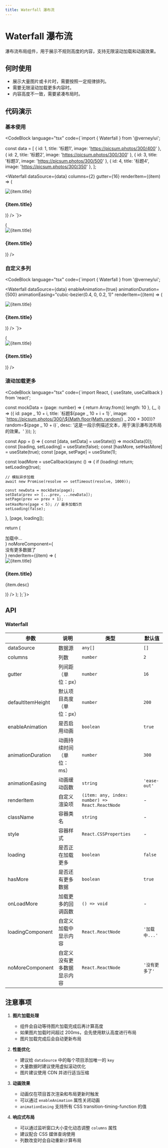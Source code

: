```yaml
---
title: Waterfall 瀑布流
---
```




# Waterfall 瀑布流

瀑布流布局组件，用于展示不规则高度的内容，支持无限滚动加载和动画效果。

## 何时使用

- 展示大量图片或卡片时，需要按照一定规律排列。
- 需要无限滚动加载更多内容时。
- 内容高度不一致，需要紧凑布局时。

## 代码演示

### 基本使用

<CodeBlock
  language="tsx"
  code={`import { Waterfall } from '@verney/ui';

const data = [
{ id: 1, title: '标题1', image: 'https://picsum.photos/300/400' },
{ id: 2, title: '标题2', image: 'https://picsum.photos/300/300' },
{ id: 3, title: '标题3', image: 'https://picsum.photos/300/500' },
{ id: 4, title: '标题4', image: 'https://picsum.photos/300/350' },
];

<Waterfall
  dataSource={data}
  columns={2}
  gutter={16}
  renderItem={(item) => (
    <div className="card">
      <img src={item.image} alt={item.title} />
      <h3>{item.title}</h3>
    </div>
  )}
/>
`}>
  <div className="demo-waterfall">
    <Waterfall
      dataSource={[
        { id: 1, title: '标题1', image: 'https://picsum.photos/300/400' },
        { id: 2, title: '标题2', image: 'https://picsum.photos/300/300' },
        { id: 3, title: '标题3', image: 'https://picsum.photos/300/500' },
        { id: 4, title: '标题4', image: 'https://picsum.photos/300/350' },
      ]}
      columns={2}
      gutter={16}
      renderItem={(item) => (
        <div className="card">
          <img src={item.image} alt={item.title} />
          <h3>{item.title}</h3>
        </div>
      )}
    />
  </div>
</CodeBlock>

### 自定义多列

<CodeBlock
  language="tsx"
  code={`import { Waterfall } from '@verney/ui';

<Waterfall
  dataSource={data}
  enableAnimation={true}
  animationDuration={500}
  animationEasing="cubic-bezier(0.4, 0, 0.2, 1)"
  renderItem={(item) => (
    <div className="card">
      <img src={item.image} alt={item.title} />
      <h3>{item.title}</h3>
    </div>
  )}
/>
`}>
  <div className="demo-waterfall">
    <Waterfall
      dataSource={[
        { id: 1, title: '标题1', image: 'https://picsum.photos/300/400' },
        { id: 2, title: '标题2', image: 'https://picsum.photos/300/300' },
        { id: 3, title: '标题3', image: 'https://picsum.photos/300/500' },
        { id: 4, title: '标题4', image: 'https://picsum.photos/300/350' },
        { id: 5, title: '标题5', image: 'https://picsum.photos/300/450' },
        { id: 6, title: '标题6', image: 'https://picsum.photos/300/400' },
        { id: 7, title: '标题7', image: 'https://picsum.photos/300/300' },
        { id: 8, title: '标题8', image: 'https://picsum.photos/300/500' },
        { id: 9, title: '标题9', image: 'https://picsum.photos/300/350' },
        { id: 10, title: '标题10', image: 'https://picsum.photos/300/450' },
      ]}
      enableAnimation={true}
      animationDuration={500}
      columns={3}
      animationEasing="cubic-bezier(0.4, 0, 0.2, 1)"
      renderItem={(item) => (
        <div className="card">
          <img src={item.image} alt={item.title} />
          <h3>{item.title}</h3>
        </div>
      )}
    />
  </div>
</CodeBlock>

### 滚动加载更多

<CodeBlock
  language="tsx"
  code={`import React, { useState, useCallback } from 'react';

const mockData = (page: number) => {
return Array.from({ length: 10 }, (\_, i) => ({
id: page _ 10 + i,
title: \`标题\${page _ 10 + i + 1}\`,
image: \`https://picsum.photos/300/\${Math.floor(Math.random() _ 200 + 300)}?random=\${page _ 10 + i}\`,
desc: '这是一段示例描述文本，用于演示瀑布流布局的效果。'
}));
};

const App = () => {
const [data, setData] = useState(() => mockData(0));
const [loading, setLoading] = useState(false);
const [hasMore, setHasMore] = useState(true);
const [page, setPage] = useState(1);

const loadMore = useCallback(async () => {
if (loading) return;
setLoading(true);

    // 模拟异步加载
    await new Promise(resolve => setTimeout(resolve, 1000));

    const newData = mockData(page);
    setData(prev => [...prev, ...newData]);
    setPage(prev => prev + 1);
    setHasMore(page < 5); // 最多加载5页
    setLoading(false);

}, [page, loading]);

return (

<div
  style={{
    height: "600px",
    overflow: "auto",
    padding: "16px",
    background: "#f5f5f5",
  }}
>
  <Waterfall
    dataSource={data}
    columns={2}
    gutter={16}
    loading={loading}
    hasMore={hasMore}
    onLoadMore={loadMore}
    loadingComponent={
      <div style={{ textAlign: "center", padding: "16px 0" }}>加载中...</div>
    }
    noMoreComponent={
      <div
        style={{
          textAlign: "center",
          padding: "16px 0",
          color: "#999",
        }}
      >
        没有更多数据了
      </div>
    }
    renderItem={(item) => (
      <div
        style={{
          background: "#fff",
          borderRadius: "8px",
          boxShadow: "0 2px 8px rgba(0,0,0,0.1)",
          overflow: "hidden",
        }}
      >
        <img
          src={item.image}
          alt={item.title}
          style={{
            width: "100%",
            height: "auto",
            display: "block",
          }}
        />
        <div style={{ padding: "12px" }}>
          <h3 style={{ margin: "0 0 8px" }}>{item.title}</h3>
          <p
            style={{
              margin: 0,
              fontSize: "14px",
              color: "#666",
              lineHeight: 1.5,
            }}
          >
            {item.desc}
          </p>
        </div>
      </div>
    )}
  />
</div>
); };`}>

  <LoadMoreExample />
</CodeBlock>

## API

### Waterfall

| 参数              | 说明                       | 类型                                            | 默认值         |
| ----------------- | -------------------------- | ----------------------------------------------- | -------------- |
| dataSource        | 数据源                     | `any[]`                                         | `[]`           |
| columns           | 列数                       | `number`                                        | `2`            |
| gutter            | 列间距（单位：px）         | `number`                                        | `16`           |
| defaultItemHeight | 默认项目高度（单位：px）   | `number`                                        | `200`          |
| enableAnimation   | 是否启用动画               | `boolean`                                       | `true`         |
| animationDuration | 动画持续时间（单位：ms）   | `number`                                        | `300`          |
| animationEasing   | 动画缓动函数               | `string`                                        | `'ease-out'`   |
| renderItem        | 自定义渲染项               | `(item: any, index: number) => React.ReactNode` | -              |
| className         | 容器类名                   | `string`                                        | -              |
| style             | 容器样式                   | `React.CSSProperties`                           | -              |
| loading           | 是否正在加载更多           | `boolean`                                       | `false`        |
| hasMore           | 是否还有更多数据           | `boolean`                                       | `true`         |
| onLoadMore        | 加载更多的回调函数         | `() => void`                                    | -              |
| loadingComponent  | 自定义加载中显示内容       | `React.ReactNode`                               | `'加载中...'`  |
| noMoreComponent   | 自定义没有更多数据显示内容 | `React.ReactNode`                               | `'没有更多了'` |

## 注意事项

1. **图片加载处理**

   - 组件会自动等待图片加载完成后再计算高度
   - 如果图片加载时间超过 200ms，会先使用默认高度进行布局
   - 图片加载完成后会自动更新布局

2. **性能优化**

   - 建议给 `dataSource` 中的每个项目添加唯一的 `key`
   - 大量数据时建议使用虚拟滚动优化
   - 图片建议使用 CDN 并进行适当压缩

3. **动画效果**

   - 动画仅在项目首次渲染和布局更新时触发
   - 可以通过 `enableAnimation` 属性关闭动画
   - `animationEasing` 支持所有 CSS transition-timing-function 的值

4. **响应式布局**
   - 可以通过监听窗口大小变化动态调整 `columns` 属性
   - 建议配合 CSS 媒体查询使用
   - 列数改变时会自动重新计算布局
